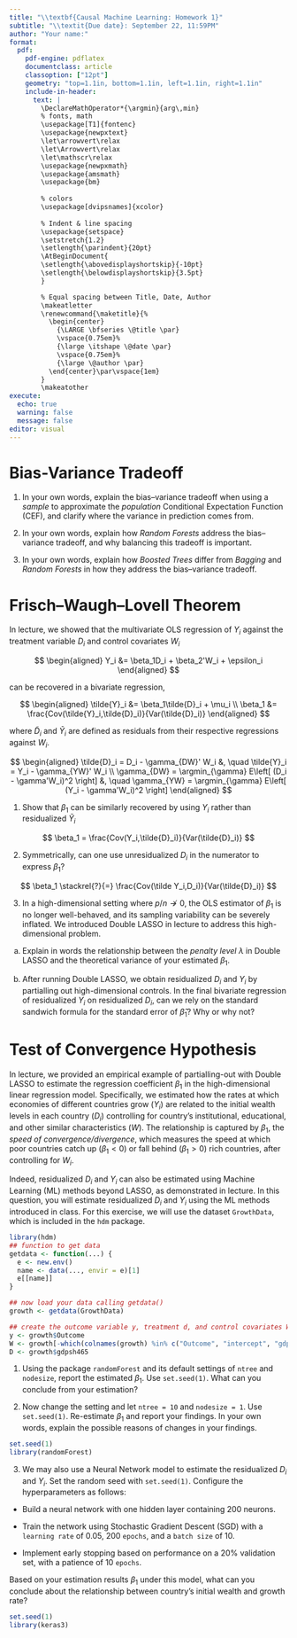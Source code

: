 ```yaml
---
title: "\\textbf{Causal Machine Learning: Homework 1}"
subtitle: "\\textit{Due date}: September 22, 11:59PM"
author: "Your name:"
format:
  pdf:
    pdf-engine: pdflatex 
    documentclass: article
    classoption: ["12pt"]
    geometry: "top=1.1in, bottom=1.1in, left=1.1in, right=1.1in"
    include-in-header:
      text: |
        \DeclareMathOperator*{\argmin}{arg\,min}
        % fonts, math
        \usepackage[T1]{fontenc}
        \usepackage{newpxtext}
        \let\arrowvert\relax
        \let\Arrowvert\relax
        \let\mathscr\relax
        \usepackage{newpxmath}
        \usepackage{amsmath}
        \usepackage{bm}
        
        % colors
        \usepackage[dvipsnames]{xcolor}
        
        % Indent & line spacing
        \usepackage{setspace}
        \setstretch{1.2}
        \setlength{\parindent}{20pt}
        \AtBeginDocument{
        \setlength{\abovedisplayshortskip}{-10pt}
        \setlength{\belowdisplayshortskip}{3.5pt}
        }

        % Equal spacing between Title, Date, Author
        \makeatletter
        \renewcommand{\maketitle}{%
          \begin{center}
            {\LARGE \bfseries \@title \par}
            \vspace{0.75em}%
            {\large \itshape \@date \par}
            \vspace{0.75em}%
            {\large \@author \par}
          \end{center}\par\vspace{1em}
        }
        \makeatother
execute:
  echo: true
  warning: false
  message: false
editor: visual
---
```


# Bias-Variance Tradeoff

1.  In your own words, explain the bias–variance tradeoff when using a *sample* to approximate the *population* Conditional Expectation Function (CEF), and clarify where the variance in prediction comes from.

2.  In your own words, explain how *Random Forests* address the bias–variance tradeoff, and why balancing this tradeoff is important.

3.  In your own words, explain how *Boosted Trees* differ from *Bagging* and *Random Forests* in how they address the bias–variance tradeoff.

# Frisch–Waugh–Lovell Theorem

In lecture, we showed that the multivariate OLS regression of $Y_i$ against the treatment variable $D_i$ and control covariates $W_i$

$$
\begin{aligned}
Y_i &= \beta_1D_i + \beta_2'W_i + \epsilon_i
\end{aligned}
$$

\noindent can be recovered in a bivariate regression,

$$
\begin{aligned}
\tilde{Y}_i &= \beta_1\tilde{D}_i + \mu_i \\
\beta_1 &= \frac{Cov(\tilde{Y}_i,\tilde{D}_i)}{Var(\tilde{D}_i)}
\end{aligned}
$$

\noindent where $\tilde{D}_i$ and $\tilde{Y}_i$ are defined as residuals from their respective regressions against $W_i$.

$$
\begin{aligned}
\tilde{D}_i = D_i - \gamma_{DW}' W_i &, \quad
\tilde{Y}_i = Y_i - \gamma_{YW}' W_i \\
\gamma_{DW} = \argmin_{\gamma} E\left[ (D_i - \gamma'W_i)^2 \right] &, \quad
\gamma_{YW} = \argmin_{\gamma} E\left[ (Y_i - \gamma'W_i)^2 \right]
\end{aligned}
$$

1.  Show that $\beta_1$ can be similarly recovered by using $Y_i$ rather than residualized $\tilde Y_i$

$$
\beta_1 = \frac{Cov(Y_i,\tilde{D}_i)}{Var(\tilde{D}_i)}
$$

2.  Symmetrically, can one use unresidualized $D_i$ in the numerator to express $\beta_1$?

$$
\beta_1 \stackrel{?}{=} \frac{Cov(\tilde Y_i,D_i)}{Var(\tilde{D}_i)}
$$

3.  In a high-dimensional setting where $p/n \not\to 0$, the OLS estimator of $\beta_1$ is no longer well-behaved, and its sampling variability can be severely inflated. We introduced Double LASSO in lecture to address this high-dimensional problem.

<!-- -->

(a) Explain in words the relationship between the *penalty level* $\lambda$ in Double LASSO and the theoretical variance of your estimated $\beta_1$.

(b) After running Double LASSO, we obtain residualized $D_i$ and $Y_i$ by partialling out high-dimensional controls. In the final bivariate regression of residualized $Y_i$ on residualized $D_i$, can we rely on the standard sandwich formula for the standard error of $\hat\beta_1$? Why or why not?

# Test of Convergence Hypothesis

In lecture, we provided an empirical example of partialling-out with Double LASSO to estimate the regression coefficient $\beta_1$ in the high-dimensional linear regression model. Specifically, we estimated how the rates at which economies of different countries grow ($Y_i$) are related to the initial wealth levels in each country ($D_i$) controlling for country's institutional, educational, and other similar characteristics ($W$). The relationship is captured by $\beta_1$, the *speed of convergence/divergence*, which measures the speed at which poor countries catch up $(\beta_1<0)$ or fall behind $(\beta_1>0)$ rich countries, after controlling for $W_i$.

Indeed, residualized $D_i$ and $Y_i$ can also be estimated using Machine Learning (ML) methods beyond LASSO, as demonstrated in lecture. In this question, you will estimate residualized $D_i$ and $Y_i$ using the ML methods introduced in class. For this exercise, we will use the dataset `GrowthData`, which is included in the `hdm` package.  

```r
library(hdm)
## function to get data
getdata <- function(...) {
  e <- new.env()
  name <- data(..., envir = e)[1]
  e[[name]]
}

## now load your data calling getdata()
growth <- getdata(GrowthData)
```

```r
## create the outcome variable y, treatment d, and control covariates W
y <- growth$Outcome
W <- growth[-which(colnames(growth) %in% c("Outcome", "intercept", "gdpsh465"))]
D <- growth$gdpsh465
```

1.  Using the package `randomForest` and its default settings of `ntree` and `nodesize`, report the estimated $\beta_1$. Use `set.seed(1)`. What can you conclude from your estimation?

2.  Now change the setting and let `ntree = 10` and `nodesize = 1`. Use `set.seed(1)`. Re-estimate $\beta_1$ and report your findings. In your own words, explain the possible reasons of changes in your findings.

```r
set.seed(1)
library(randomForest)

```

3.  We may also use a Neural Network model to estimate the residualized $D_i$ and $Y_i$. Set the random seed with `set.seed(1)`. Configure the hyperparameters as follows:

-   Build a neural network with one hidden layer containing 200 neurons.

-   Train the network using Stochastic Gradient Descent (SGD) with a `learning rate` of 0.05, 200 `epochs`, and a `batch size` of 10.

-   Implement early stopping based on performance on a 20% validation set, with a patience of 10 `epochs`.

\noindent Based on your estimation results $\beta_1$ under this model, what can you conclude about the relationship between country's initial wealth and growth rate?

```r
set.seed(1)
library(keras3)

```
